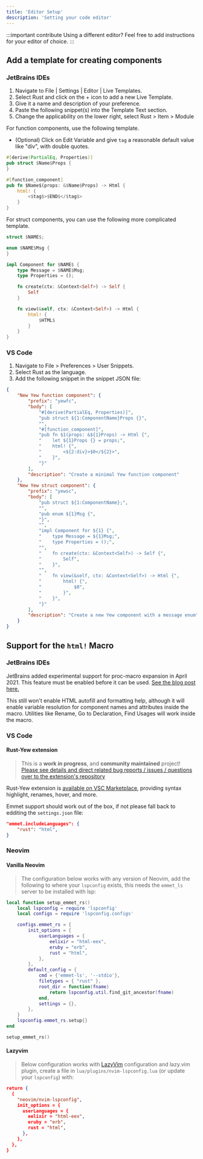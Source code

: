 ```yaml
---
title: 'Editor Setup'
description: 'Setting your code editor'
---
```


:::important contribute
Using a different editor? Feel free to add instructions for your editor of choice.
:::

## Add a template for creating components

### JetBrains IDEs

1. Navigate to File | Settings | Editor | Live Templates.
2. Select Rust and click on the + icon to add a new Live Template.
3. Give it a name and description of your preference.
4. Paste the following snippet(s) into the Template Text section.
5. Change the applicability on the lower right, select Rust > Item > Module

For function components, use the following template.

-   (Optional) Click on Edit Variable and give `tag` a reasonable default value like "div", with double quotes.

```rust ,ignore
#[derive(PartialEq, Properties)]
pub struct $Name$Props {
}

#[function_component]
pub fn $Name$(props: &$Name$Props) -> Html {
    html! {
        <$tag$>$END$</$tag$>
    }
}
```

For struct components, you can use the following more complicated template.

```rust ,ignore
struct $NAME$;

enum $NAME$Msg {
}

impl Component for $NAME$ {
    type Message = $NAME$Msg;
    type Properties = ();

    fn create(ctx: &Context<Self>) -> Self {
        Self
    }

    fn view(&self, ctx: &Context<Self>) -> Html {
        html! {
            $HTML$
        }
    }
}
```

### VS Code

1. Navigate to File > Preferences > User Snippets.
2. Select Rust as the language.
3. Add the following snippet in the snippet JSON file:

```json
{
    "New Yew function component": {
        "prefix": "yewfc",
        "body": [
            "#[derive(PartialEq, Properties)]",
            "pub struct ${1:ComponentName}Props {}",
            "",
            "#[function_component]",
            "pub fn $1(props: &${1}Props) -> Html {",
            "    let ${1}Props {} = props;",
            "    html! {",
            "        <${2:div}>$0</${2}>",
            "    }",
            "}"
        ],
        "description": "Create a minimal Yew function component"
    },
    "New Yew struct component": {
        "prefix": "yewsc",
        "body": [
            "pub struct ${1:ComponentName};",
            "",
            "pub enum ${1}Msg {",
            "}",
            "",
            "impl Component for ${1} {",
            "    type Message = ${1}Msg;",
            "    type Properties = ();",
            "",
            "    fn create(ctx: &Context<Self>) -> Self {",
            "        Self",
            "    }",
            "",
            "    fn view(&self, ctx: &Context<Self>) -> Html {",
            "        html! {",
            "            $0",
            "        }",
            "    }",
            "}"
        ],
        "description": "Create a new Yew component with a message enum"
    }
}
```

## Support for the `html!` Macro

### JetBrains IDEs

JetBrains added experimental support for proc-macro expansion in April 2021.
This feature must be enabled before it can be used.
[See the blog post here.](https://blog.jetbrains.com/rust/2021/04/08/intellij-rust-updates-for-2021-1/#proc-macros)

This still won't enable HTML autofill and formatting help, although it will enable variable resolution for
component names and attributes inside the macro.
Utilities like Rename, Go to Declaration, Find Usages will work inside the macro.

### VS Code

#### Rust-Yew extension

> This is a **work in progress**, and **community maintained** project! [Please see details and direct related bug reports / issues / questions over to the extension's repository](https://github.com/TechTheAwesome/code-yew-server)

Rust-Yew extension is [available on VSC Marketplace](https://marketplace.visualstudio.com/items?itemName=TechTheAwesome.rust-yew), providing syntax highlight, renames, hover, and more.

Emmet support should work out of the box, if not please fall back to edditing the `settings.json` file:

```json
"emmet.includeLanguages": {
    "rust": "html",
}
```

### Neovim

#### Vanilla Neovim

> The configuration below works with any version of Neovim, add the following to where your `lspconfig` exists, this needs the `emmet_ls` server to be installed with lsp:

```lua
local function setup_emmet_rs()
    local lspconfig = require 'lspconfig'
    local configs = require 'lspconfig.configs'

    configs.emmet_rs = {
        init_options = {
            userLanguages = {
                eelixir = "html-eex",
                eruby = "erb",
                rust = "html",
            },
        },
        default_config = {
            cmd = {'emmet-ls', '--stdio'},
            filetypes = { "rust" },
            root_dir = function(fname)
                return lspconfig.util.find_git_ancestor(fname)
            end,
            settings = {},
        },
    }
    lspconfig.emmet_rs.setup{}
end

setup_emmet_rs()
```
#### Lazyvim

> Below configuration works with [LazyVim](https://www.lazyvim.org) configuration and lazy.vim plugin, create a file in `lua/plugins/nvim-lspconfig.lua` (or update your `lspconfig`) with:

```json
return {
  {
    "neovim/nvim-lspconfig",
    init_options = {
      userLanguages = {
        eelixir = "html-eex",
        eruby = "erb",
        rust = "html",
      },
    },
  },
}
```
